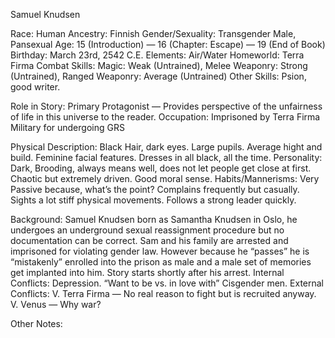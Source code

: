 Samuel Knudsen

Race:		Human
Ancestry:		Finnish
Gender/Sexuality:		Transgender Male, Pansexual
Age:		15 (Introduction) — 16 (Chapter: Escape) — 19 (End of Book)
Birthday:		March 23rd, 2542 C.E.
Elements:		Air/Water
Homeworld:		Terra Firma
Combat Skills:		Magic: Weak (Untrained), Melee Weaponry: Strong (Untrained), Ranged Weaponry: Average (Untrained)
Other Skills:		Psion, good writer.
     	
Role in Story:		Primary Protagonist — Provides perspective of the unfairness of life in this universe to the reader.
Occupation:		Imprisoned by Terra Firma Military for undergoing GRS
    	
Physical Description:	 	Black Hair, dark eyes. Large pupils. Average hight and build. Feminine facial features. Dresses in all black, all the time.
Personality:		Dark, Brooding, always means well, does not let people get close at first. Chaotic but extremely driven. Good moral sense.
Habits/Mannerisms:		Very Passive because, what’s the point? Complains frequently but casually. Sights a lot stiff physical movements. Follows a strong leader quickly.
      	
Background:		Samuel Knudsen born as Samantha Knudsen in Oslo, he undergoes an underground sexual reassignment procedure but no documentation can be correct. Sam and his family are arrested and imprisoned for violating gender law. However because he “passes” he is “mistakenly” enrolled into the prison as male and a male set of memories get implanted into him. Story starts shortly after his arrest.
Internal Conflicts:		Depression. “Want to be vs. in love with” Cisgender men.
External Conflicts:	 	V. Terra Firma — No real reason to fight but is recruited anyway.
		V. Venus — Why war?
      	
Other Notes:		
